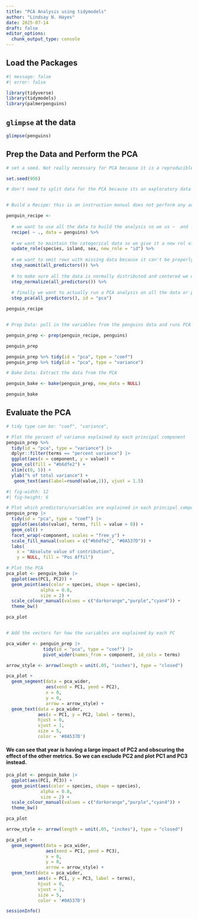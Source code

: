 ```yaml
---
title: "PCA Analysis using tidymodels"
author: "Lindsay N. Hayes"
date: 2025-07-14
draft: false
editor_options: 
  chunk_output_type: console
---
```



## Load the Packages
```r
#| message: false
#| error: false

library(tidyverse)
library(tidymodels)
library(palmerpenguins)
```

## `glimpse` at the data
```r
glimpse(penguins)
```

## Prep the Data and Perform the PCA
```r

# set a seed. Not really necessary for PCA because it is a reproducible analysis and doesn't use random data to model the data. But it is good practice. You can use any number your heart desires. 

set.seed(956)

# don't need to split data for the PCA because its an exploratory data analysis and we want to use all the data. 


# Build a Recipe: this is an instruction manual does not perform any actual analysis, yet. 

penguin_recipe <-
  
  # we want to use all the data to build the analysis so we us ~  and . to include all data numeric variables
  recipe( ~ ., data = penguins) %>% 
  
  # we want to maintain the categorical data so we give it a new rol of id to identify the data
  update_role(species, island, sex, new_role = "id") %>% 
  
  # we want to omit rows with missing data because it can't be properly used by the PCA
  step_naomit(all_predictors()) %>% 
  
  # to make sure all the data is normally distributed and centered we want to normalize the data before running PCA
  step_normalize(all_predictors()) %>%
  
  # finally we want to actually run a PCA analysis on all the data or predictors
  step_pca(all_predictors(), id = "pca")

penguin_recipe


# Prep Data: pull in the variables from the penguins data and runs PCA

penguin_prep <- prep(penguin_recipe, penguins)

penguin_prep

penguin_prep %>% tidy(id = "pca", type = "coef")
penguin_prep %>% tidy(id = "pca", type = "variance")

# Bake Data: Extract the data from the PCA

penguin_bake <- bake(penguin_prep, new_data = NULL)

penguin_bake

```


## Evaluate the PCA
```r
# tidy type can be: "coef", "variance", 

# Plot the percent of variance explained by each principal component
penguin_prep %>% 
  tidy(id = "pca", type = "variance") |> 
  dplyr::filter(terms == "percent variance") |> 
  ggplot(aes(x = component, y = value)) + 
  geom_col(fill = "#b6dfe2") + 
  xlim(c(0, 5)) + 
  ylab("% of total variance") +
   geom_text(aes(label=round(value,1)), vjust = 1.5)
```

```r
#| fig-width: 12
#| fig-height: 6

# Plot which predictors/variables are explained in each principal component
penguin_prep |>
  tidy(id = "pca", type = "coef") |> 
  ggplot(aes(abs(value), terms, fill = value > 0)) +
  geom_col() +
  facet_wrap(~component, scales = "free_y") +
  scale_fill_manual(values = c("#b6dfe2", "#0A537D")) +
  labs(
    x = "Absolute value of contribution",
    y = NULL, fill = "Pos Affil") 
```

```r
# Plot the PCA
pca_plot <- penguin_bake |> 
  ggplot(aes(PC1, PC2)) +
  geom_point(aes(color = species, shape = species), 
             alpha = 0.8, 
             size = 2) +
  scale_colour_manual(values = c("darkorange","purple","cyan4")) +
  theme_bw()

pca_plot


# Add the vectors for how the variables are explained by each PC

pca_wider <- penguin_prep |> 
              tidy(id = "pca", type = "coef") |>
              pivot_wider(names_from = component, id_cols = terms)

arrow_style <- arrow(length = unit(.05, "inches"), type = "closed")

pca_plot +
  geom_segment(data = pca_wider,
               aes(xend = PC1, yend = PC2), 
               x = 0, 
               y = 0, 
               arrow = arrow_style) + 
  geom_text(data = pca_wider,
            aes(x = PC1, y = PC2, label = terms), 
            hjust = 0, 
            vjust = 1,
            size = 5, 
            color = '#0A537D') 

```
#### We can see that year is having a large impact of PC2 and obscuring the effect of the other metrics. So we can exclude PC2 and plot PC1 and PC3 instead. 

```r

pca_plot <- penguin_bake |> 
  ggplot(aes(PC1, PC3)) +
  geom_point(aes(color = species, shape = species), 
             alpha = 0.8, 
             size = 2) +
  scale_colour_manual(values = c("darkorange","purple","cyan4")) +
  theme_bw()

pca_plot

arrow_style <- arrow(length = unit(.05, "inches"), type = "closed")

pca_plot +
  geom_segment(data = pca_wider,
               aes(xend = PC1, yend = PC3), 
               x = 0, 
               y = 0, 
               arrow = arrow_style) + 
  geom_text(data = pca_wider,
            aes(x = PC1, y = PC3, label = terms), 
            hjust = 0, 
            vjust = 1,
            size = 5, 
            color = '#0A537D') 


```


```r
sessionInfo()
```
